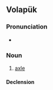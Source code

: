 ==Volapük==

===Pronunciation===
* {{IPA|[ksab]|lang=vo}}

===Noun===
{{vo-noun}}

# [[axle]]

====Declension====
{{vo-decl-noun}}